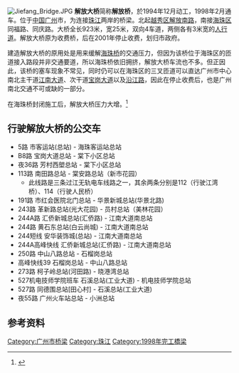 {{expand|time=2015-03-06T06:17:10+00:00}}
{{refimprove|time=2015-03-06T06:17:10+00:00}}
{{Infobox bridge
| bridge_name      = 解放大桥
| native_name      =
| native_name_lang =
| image            =Guangzhou Jiefang Bridge.JPG
| image_size       = 
| alt              =
| caption          =解放大桥
| official_name    =
| other_name       =
| carries          =
| crosses          = [[珠江|珠江]]
| locale           ={{CHN}}[[广东省|广东省]][[广州市|广州市]]
| owner            =
| maint            =
| id               = 
| architect        =
| designer         = 
| engineering      =
| design           =
| material         = 
| length           =
| width            =
| height           =
| mainspan         =
| spans            =
| pierswater       =
| load             =
| clearance        =
| below            =
| life             =
| builder          =
| fabricator       =
| begin            =1994年12月
| complete         =
| cost             =
| open             =1998年2月
| inaugurated      =
| toll             =
| traffic          =
| preceded         =
| followed         =
| heritage         =
| collapsed        =
| closed           =
| replaces         =
| map_cue          =
| map_image        =
| map_alt          =
| map_text         =
| map_width        =
| lat              = 
| long             = 
| coordinates      = {{coord|23|6|51|N|113|15|31|E|display=inline,title|region:CH_type:landmark}}
| references       =
| extra            =
}}
[[File:Jiefang_Bridge.JPG|thumb]]
'''解放大桥'''简称'''解放桥'''，於1994年12月动工，1998年2月通车。位于[[中国|中国]][[广州|广州]]市，为连接[[珠江|珠江]]两岸的桥梁。北起[[越秀区|越秀区]][[解放路_(广州市)|解放南路]]，南接[[海珠区|海珠区]]同福路、同庆路。大桥全长923米，宽25米，双向4车道，两侧各有3米宽的[[人行道|人行道]]。解放大桥原为收费桥，后在2001年停止收费，划归市政府。

建造解放大桥的原用处是用来缓解[[海珠桥|海珠桥]]的交通压力，但因为该桥位于海珠区的匝道接入路段并非交通要道，所以海珠桥依旧拥挤，解放大桥车流也不多。但正因此，该桥的塞车现象不常见，同时仍可以在海珠区的三叉匝道可以直达广州市中心南北主干道[[江南大道_(廣州)|江南大道]]、次干道[[宝岗大道|宝岗大道]]以及[[沿江路|沿江路]]，因此在停止收费后，也是广州南北交通不可或缺的一部分。

在海珠桥封闭施工后，解放大桥压力大增。<ref>{{Cite web |url=http://news.dayoo.com/guangzhou/201202/26/73437_22313382.htm |title=海珠桥封闭三大桥堵车 市民担忧上班高峰怎办 |access-date=2014-06-05 |archive-date=2016-03-04 |archive-url=https://web.archive.org/web/20160304120936/http://news.dayoo.com/guangzhou/201202/26/73437_22313382.htm |dead-url=no }}</ref>

== 行驶解放大桥的公交车 ==
*5路  市客运站(总站) - 海珠客运站总站 
*B8路  宝岗大道总站 - 棠下小区总站 
*夜36路  芳村西塱总站 - 棠下小区总站
*113路  南田路总站 - 棠安路总站（新市花园）
**此线路是三条过江无轨电车线路之一，其余两条分别是112（行驶江湾桥）、114（行驶人民桥）  
*191路  市红会医院北门总站 - 华景新城总站(华景北路) 
*243路  革新路总站(光大花园) - 员村总站（美林花园） 
*244A路  汇侨新城总站(汇侨路) - 江南大道南总站 
*244路  黄石东总站(白云尚城) - 江南大道南总站 
*244短线  安华装饰城(总站) - 江南大道南总站 
*244A高峰快线  汇侨新城总站(汇侨路) - 江南大道南总站 
*250路  中山八路总站 - 石榴岗总站
*高峰快线39  石榴岗总站 - 中山八路总站 
*273路  柯子岭总站(河田路) - 晓港湾总站 
*527机电技师学院班车  石溪总站(工业大道) - 机电技师学院总站 
*527路  同德围总站[田心村] - 石溪总站(工业大道)
*夜55路  广州火车站总站 - 小洲总站

==参考资料==
<references/>

{{广州桥梁}}

[[Category:广州市桥梁|Category:广州市桥梁]]
[[Category:珠江|Category:珠江]]
[[Category:1998年完工橋梁|Category:1998年完工橋梁]]